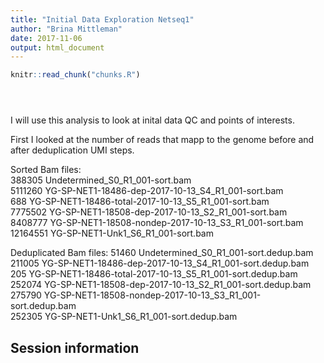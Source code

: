 ```yaml
---
title: "Initial Data Exploration Netseq1"
author: "Brina Mittleman"
date: 2017-11-06
output: html_document
---
```


<!-- The file analysis/chunks.R contains chunks that define default settings
shared across the workflowr files. -->
```r
knitr::read_chunk("chunks.R")
```

<!-- Update knitr chunk options -->
```r
```

<!-- Insert the date the file was last updated -->
```r
```

<!-- Insert the code version (Git commit SHA1) if Git repository exists and R
 package git2r is installed -->
```r
```

<!-- Add your analysis here -->

I will use this analysis to look at inital data QC and points of interests.  

First I looked at the number of reads that mapp to the genome before and after deduplication UMI steps.  


Sorted Bam files:  
  388305 Undetermined_S0_R1_001-sort.bam  
   5111260 YG-SP-NET1-18486-dep-2017-10-13_S4_R1_001-sort.bam  
       688 YG-SP-NET1-18486-total-2017-10-13_S5_R1_001-sort.bam  
   7775502 YG-SP-NET1-18508-dep-2017-10-13_S2_R1_001-sort.bam  
   8408777 YG-SP-NET1-18508-nondep-2017-10-13_S3_R1_001-sort.bam  
  12164551 YG-SP-NET1-Unk1_S6_R1_001-sort.bam  

Deduplicated Bam files:
    51460 Undetermined_S0_R1_001-sort.dedup.bam  
   211005 YG-SP-NET1-18486-dep-2017-10-13_S4_R1_001-sort.dedup.bam  
      205 YG-SP-NET1-18486-total-2017-10-13_S5_R1_001-sort.dedup.bam  
   252074 YG-SP-NET1-18508-dep-2017-10-13_S2_R1_001-sort.dedup.bam  
   275790 YG-SP-NET1-18508-nondep-2017-10-13_S3_R1_001-sort.dedup.bam  
   252305 YG-SP-NET1-Unk1_S6_R1_001-sort.dedup.bam  





## Session information

<!-- Insert the session information into the document -->
```r
```
